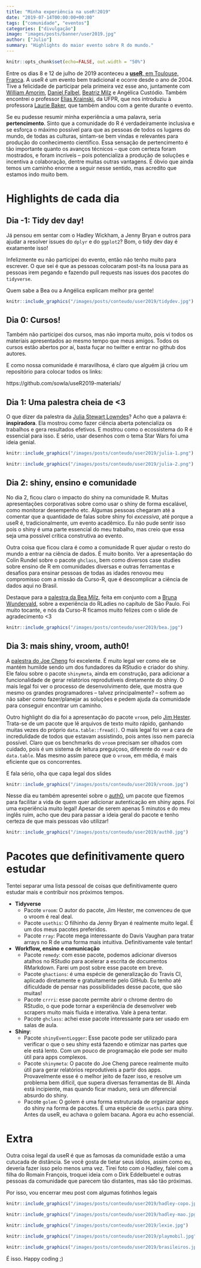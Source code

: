 ```yaml
---
title: "Minha experiência na useR!2019"
date: "2019-07-14T00:00:00+00:00"
tags: ["comunidade", "eventos"]
categories: ["divulgação"]
image: "images/posts/banner/user2019.jpg"
author: ["Julio"]
summary: "Highlights do maior evento sobre R do mundo."
---
```


```r
knitr::opts_chunk$set(echo=FALSE, out.width = "50%")
```

Entre os dias 8 e 12 de julho de 2019 aconteceu a [**useR**, em Toulouse, França](http://user2019.r-project.org/). A useR é um evento bem tradicional e ocorre desde o ano de 2004. Tive a felicidade de participar pela primeira vez esse ano, juntamente com [William Amorim](https://www.curso-r.com/author/william/), [Daniel Falbel](https://github.com/dfalbel), [Beatriz Milz](https://twitter.com/beamilz) e Angélica Custódio. Também encontrei o professor [Elias Krainski](http://www.leg.ufpr.br/~elias/), da UFPR, que nos introduziu à professora [Laurie Baker](https://www.researchgate.net/profile/Laurie_Baker2), que também andou com a gente durante o evento.

Se eu pudesse resumir minha experiência a uma palavra, seria **pertencimento**. Sinto que a comunidade do R é verdadeiramente inclusiva e se esforça o máximo possível para que as pessoas de todos os lugares do mundo, de todas as culturas, sintam-se bem vindas e relevantes para produção do conhecimento científico. Essa sensação de pertencimento é tão importante quanto os avanços técnicos -- que com certeza foram mostrados, e foram incríveis -- pois potencializa a produção de soluções e incentiva a colaboração, dentre muitas outras vantagens. É óbvio que ainda temos um caminho enorme a seguir nesse sentido, mas acredito que estamos indo muito bem.

# Highlights de cada dia

## Dia -1: Tidy dev day!

Já pensou em sentar com o Hadley Wickham, a Jenny Bryan e outros para ajudar a resolver issues do `dplyr` e do `ggplot2`? Bom, o tidy dev day é exatamente isso!

Infelizmente eu não participei do evento, então não tenho muito para escrever. O que sei é que as pessoas colocaram post-its na lousa para as pessoas irem pegando e fazendo pull requests nas issues dos pacotes do `tidyverse`.

Quem sabe a Bea ou a Angélica explicam melhor pra gente!

```r
knitr::include_graphics("/images/posts/conteudo/user2019/tidydev.jpg")
```

## Dia 0: Cursos!

Também não participei dos cursos, mas não importa muito, pois vi todos os materiais apresentados ao mesmo tempo que meus amigos. Todos os cursos estão abertos por aí, basta fuçar no twitter e entrar no github dos autores. 

E como nossa comunidade é maravilhosa, é claro que alguém já criou um repositório para colocar todos os links:

https://github.com/sowla/useR2019-materials/

## Dia 1: Uma palestra cheia de <3

O que dizer da palestra da [Julia Stewart Lowndes](https://www.youtube.com/watch?v=Z8PqwFPqn6Y)? Acho que a palavra é: **inspiradora**. Ela mostrou como fazer ciência aberta potencializa os trabalhos e gera resultados efetivos. E mostrou como o ecossistema do R é essencial para isso. E sério, usar desenhos com o tema Star Wars foi uma ideia genial.

```r
knitr::include_graphics("/images/posts/conteudo/user2019/julia-1.png")
```

```r
knitr::include_graphics("/images/posts/conteudo/user2019/julia-2.png")
```

## Dia 2: shiny, ensino e comunidade

No dia 2, ficou claro o impacto do shiny na comunidade R. Muitas apresentações corporativas sobre como usar o shiny de forma escalável, como monitorar desempenho etc. Algumas pessoas chegaram até a comentar que a quantidade de falas sobre shiny foi *excessiva*, até porque a useR é, tradicionalmente, um evento acadêmico. Eu não pude sentir isso pois o shiny é uma parte essencial do meu trabalho, mas creio que essa seja uma possível crítica construtiva ao evento.

Outra coisa que ficou clara é como a comunidade R quer ajudar o resto do mundo a entrar na ciência de dados. É muito bonito. Ver a apresentação do Colin Rundel sobre o pacote `ghclass`, bem como diversos case studies sobre ensino de R em comunidades diversas e outras ferramentas e desafios para ensinar pessoas de todas as idades renovou meu compromisso com a missão da Curso-R, que é descomplicar a ciência de dados aqui no Brasil.

Destaque para a [palestra da Bea Milz](https://beatrizmilz.github.io/useR2019/), feita em conjunto com a [Bruna Wundervald](https://brunaw.com), sobre a experiência do RLadies no capítulo de São Paulo. Foi muito tocante, e nós da Curso-R ficamos muito felizes com o slide de agradecimento <3

```r
knitr::include_graphics("/images/posts/conteudo/user2019/bea.jpg")
```


## Dia 3: mais shiny, vroom, auth0!

A [palestra do Joe Cheng](https://www.youtube.com/watch?v=5KByRC6eqC8&feature=youtu.be&t=697) foi excelente. É muito legal ver como ele se mantém humilde sendo um dos fundadores da RStudio e criador do shiny. Ele falou sobre o pacote `shinymeta`, ainda em construção, para adicionar a funcionalidade de gerar relatórios reprodutíveis diretamente do shiny. O mais legal foi ver o processo de desenvolvimento dele, que mostra que mesmo os grandes programadores -- talvez principalmente? -- sofrem ao não saber como fazer/planejar as soluções e pedem ajuda da comunidade para conseguir encontrar um caminho.

Outro highlight do dia foi a apresentação do pacote `vroom`, pelo [Jim Hester](https://speakerdeck.com/jimhester/vroom). Trata-se de um pacote que lê arquivos de texto muito rápido, ganhando muitas vezes do próprio `data.table::fread()`. O mais legal foi ver a cara de incredulidade de todos que estavam assistindo, pois antes isso nem parecia possível. Claro que os benchmarks do `vroom` precisam ser olhados com cuidado, pois é um sistema de leitura preguiçoso, diferente do `readr` e do `data.table`. Mas mesmo assim parece que o `vroom`, em média, é mais eficiente que os concorrentes.

E fala sério, olha que capa legal dos slides

```r
knitr::include_graphics("/images/posts/conteudo/user2019/vroom.jpg")
```

Nesse dia eu também apresentei sobre o [auth0](https://github.com/curso-r/auth0), um pacote que fizemos para facilitar a vida de quem quer adicionar autenticação em shiny apps. Foi uma experiência muito legal! Apesar de serem apenas 5 minutos e do meu inglês ruim, acho que deu para passar a ideia geral do pacote e tenho certeza de que mais pessoas vão utilizar!

```r
knitr::include_graphics("/images/posts/conteudo/user2019/auth0.jpg")
```

# Pacotes que definitivamente quero estudar

Tentei separar uma lista pessoal de coisas que definitivamente quero estudar mais e contribuir nos próximos tempos.

- **Tidyverse**
  - Pacote `vroom`: O autor do pacote, Jim Hester, me convenceu de que o vroom é real deal. 
  - Pacote `usethis`: O filhinho da Jenny Bryan é realmente muito legal. É um dos meus pacotes preferidos.
  - Pacote `rray`: Pacote mega interessante do Davis Vaughan para tratar arrays no R de uma forma mais intuitiva. Definitivamente vale tentar!
- **Workflow, ensino e comunicação**
  - Pacote `remedy`: com esse pacote, podemos adicionar diversos atalhos no RStudio para acelerar a escrita de documentos RMarkdown. Farei um post sobre esse pacote em breve.
  - Pacote `ghactions`: é uma espécie de generalização do Travis CI, aplicado diretamente e gratuitamente pelo GitHub. Eu tenho até dificuldade de pensar nas possibilidades desse pacote, que são muitas!
  - Pacote `crrri`: esse pacote permite abrir o chrome dentro do RStudio, o que pode tornar a experiência de desenvolver web scrapers muito mais fluida e interativa. Vale à pena tentar.
  - Pacote `ghclass`: achei esse pacote interessante para ser usado em salas de aula. 
- **Shiny**:
  - Pacote `shinyEventLogger`: Esse pacote pode ser utilizado para verificar o que o seu shiny está fazendo e otimizar nas partes que ele está lento. Com um pouco de programação ele pode ser muito útil para apps complexos.
  - Pacote `shinymeta`: O pacote do Joe Cheng parece realmente muito útil para gerar relatórios reprodutíveis a partir dos apps. Provavelmente esse é o melhor jeito de fazer isso, e resolve um problema bem difícil, que supera diversas ferramentas de BI. Ainda está incipiente, mas quando ficar maduro, será um diferencial absurdo do shiny.
  - Pacote `golem`: O golem é uma forma estruturada de organizar apps do shiny na forma de pacotes. É uma espécie de `usethis` para shiny. Antes da useR, eu achava o golem bacana. Agora eu acho essencial.

# Extra

Outra coisa legal da useR é que as famosas da comunidade estão a uma cutucada de distância. Se você gosta de tietar seus ídolos, assim como eu, deveria fazer isso pelo menos uma vez. Tirei foto com o Hadley, falei com a filha do Romain François, troquei ideia com o Dirk Eddelbuetel e outras pessoas da comunidade que parecem tão distantes, mas são tão próximas.

Por isso, vou encerrar meu post com algumas fotinhos legais

```r
knitr::include_graphics("/images/posts/conteudo/user2019/hadley-copo.jpg")
```

```r
knitr::include_graphics("/images/posts/conteudo/user2019/hadley-mao.jpg")
```

```r
knitr::include_graphics("/images/posts/conteudo/user2019/lexie.jpg")
```

```r
knitr::include_graphics("/images/posts/conteudo/user2019/playmobil.jpg")
```

```r
knitr::include_graphics("/images/posts/conteudo/user2019/brasileiros.jpg")
```

É isso. Happy coding ;)









